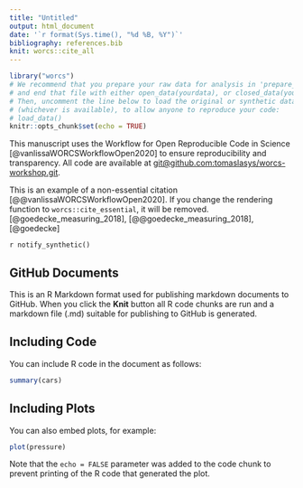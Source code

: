 ```yaml
---
title: "Untitled"
output: html_document
date: '`r format(Sys.time(), "%d %B, %Y")`'
bibliography: references.bib
knit: worcs::cite_all
---
```


```r
library("worcs")
# We recommend that you prepare your raw data for analysis in 'prepare_data.R',
# and end that file with either open_data(yourdata), or closed_data(yourdata).
# Then, uncomment the line below to load the original or synthetic data
# (whichever is available), to allow anyone to reproduce your code:
# load_data()
knitr::opts_chunk$set(echo = TRUE)
```

This manuscript uses the Workflow for Open Reproducible Code in Science [\@vanlissaWORCSWorkflowOpen2020] to ensure reproducibility and transparency. All code <!--and data--> are available at [git\@github.com:tomaslasys/worcs-workshop.git](mailto:git@github.com:tomaslasys/worcs-workshop.git).

This is an example of a non-essential citation [@@vanlissaWORCSWorkflowOpen2020]. If you change the rendering function to `worcs::cite_essential`, it will be removed. [\@goedecke_measuring_2018], [@@goedecke_measuring_2018], [\@goedecke]

<!--The function below inserts a notification if the manuscript is knit using synthetic data. Make sure to insert it after load_data().-->

`r notify_synthetic()`

## GitHub Documents

This is an R Markdown format used for publishing markdown documents to GitHub. When you click the **Knit** button all R code chunks are run and a markdown file (.md) suitable for publishing to GitHub is generated.

## Including Code

You can include R code in the document as follows:

```r
summary(cars)
```

## Including Plots

You can also embed plots, for example:

```r
plot(pressure)
```

Note that the `echo = FALSE` parameter was added to the code chunk to prevent printing of the R code that generated the plot.
